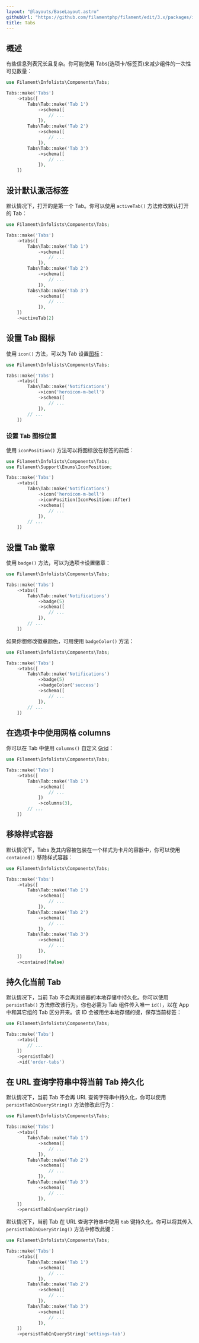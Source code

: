 ```yaml
---
layout: "@layouts/BaseLayout.astro"
githubUrl: "https://github.com/filamentphp/filament/edit/3.x/packages/infolists/docs/04-layout/04-tabs.md"
title: Tabs
---
```


## 概述

有些信息列表冗长且复杂。你可能使用 Tabs(选项卡/标签页)来减少组件的一次性可见数量：

```php
use Filament\Infolists\Components\Tabs;

Tabs::make('Tabs')
    ->tabs([
        Tabs\Tab::make('Tab 1')
            ->schema([
                // ...
            ]),
        Tabs\Tab::make('Tab 2')
            ->schema([
                // ...
            ]),
        Tabs\Tab::make('Tab 3')
            ->schema([
                // ...
            ]),
    ])
```

<AutoScreenshot name="infolists/layout/tabs/simple" alt="Tabs" version="3.x" />

## 设计默认激活标签

默认情况下，打开的是第一个 Tab。你可以使用 `activeTab()` 方法修改默认打开的 Tab：

```php
use Filament\Infolists\Components\Tabs;

Tabs::make('Tabs')
    ->tabs([
        Tabs\Tab::make('Tab 1')
            ->schema([
                // ...
            ]),
        Tabs\Tab::make('Tab 2')
            ->schema([
                // ...
            ]),
        Tabs\Tab::make('Tab 3')
            ->schema([
                // ...
            ]),
    ])
    ->activeTab(2)
```

## 设置 Tab 图标

使用 `icon()` 方法，可以为 Tab 设置[图标](https://blade-ui-kit.com/blade-icons?set=1#search)：

```php
use Filament\Infolists\Components\Tabs;

Tabs::make('Tabs')
    ->tabs([
        Tabs\Tab::make('Notifications')
            ->icon('heroicon-m-bell')
            ->schema([
                // ...
            ]),
        // ...
    ])
```

<AutoScreenshot name="forms/layout/tabs/icons" alt="Tabs with icons" version="3.x" />

### 设置 Tab 图标位置

使用 `iconPosition()` 方法可以将图标放在标签的前后：

```php
use Filament\Infolists\Components\Tabs;
use Filament\Support\Enums\IconPosition;

Tabs::make('Tabs')
    ->tabs([
        Tabs\Tab::make('Notifications')
            ->icon('heroicon-m-bell')
            ->iconPosition(IconPosition::After)
            ->schema([
                // ...
            ]),
        // ...
    ])
```

<AutoScreenshot name="infolists/layout/tabs/icons-after" alt="Tabs with icons after their labels" version="3.x" />

## 设置 Tab 徽章

使用 `badge()` 方法，可以为选项卡设置徽章：

```php
use Filament\Infolists\Components\Tabs;

Tabs::make('Tabs')
    ->tabs([
        Tabs\Tab::make('Notifications')
            ->badge(5)
            ->schema([
                // ...
            ]),
        // ...
    ])
```

<AutoScreenshot name="infolists/layout/tabs/badges" alt="Tabs with badges" version="3.x" />

如果你想修改徽章颜色，可用使用 `badgeColor()` 方法：

```php
use Filament\Infolists\Components\Tabs;

Tabs::make('Tabs')
    ->tabs([
        Tabs\Tab::make('Notifications')
            ->badge(5)
            ->badgeColor('success')
            ->schema([
                // ...
            ]),
        // ...
    ])
```

## 在选项卡中使用网格 columns

你可以在 Tab 中使用 `columns()` 自定义 [Grid](grid)：

```php
use Filament\Infolists\Components\Tabs;

Tabs::make('Tabs')
    ->tabs([
        Tabs\Tab::make('Tab 1')
            ->schema([
                // ...
            ])
            ->columns(3),
        // ...
    ])
```

## 移除样式容器

默认情况下，Tabs 及其内容被包装在一个样式为卡片的容器中，你可以使用 `contained()` 移除样式容器：

```php
use Filament\Infolists\Components\Tabs;

Tabs::make('Tabs')
    ->tabs([
        Tabs\Tab::make('Tab 1')
            ->schema([
                // ...
            ]),
        Tabs\Tab::make('Tab 2')
            ->schema([
                // ...
            ]),
        Tabs\Tab::make('Tab 3')
            ->schema([
                // ...
            ]),
    ])
    ->contained(false)
```

## 持久化当前 Tab

默认情况下，当前 Tab 不会再浏览器的本地存储中持久化。你可以使用 `persistTab()` 方法修改该行为。你也必需为 Tab 组件传入唯一 `id()`，以在 App 中和其它组的 Tab 区分开来。该 ID 会被用坐本地存储的键，保存当前标签： 

```php
use Filament\Infolists\Components\Tabs;

Tabs::make('Tabs')
    ->tabs([
        // ...
    ])
    ->persistTab()
    ->id('order-tabs')
```

## 在 URL 查询字符串中将当前 Tab 持久化

默认情况下，当前 Tab 不会再 URL 查询字符串中持久化，你可以使用 `persistTabInQueryString()` 方法修改此行为：

```php
use Filament\Infolists\Components\Tabs;

Tabs::make('Tabs')
    ->tabs([
        Tabs\Tab::make('Tab 1')
            ->schema([
                // ...
            ]),
        Tabs\Tab::make('Tab 2')
            ->schema([
                // ...
            ]),
        Tabs\Tab::make('Tab 3')
            ->schema([
                // ...
            ]),
    ])
    ->persistTabInQueryString()
```

默认情况下，当前 Tab 在 URL 查询字符串中使用 `tab` 键持久化。你可以将其传入 `persistTabInQueryString()` 方法中修改此键：

```php
use Filament\Infolists\Components\Tabs;

Tabs::make('Tabs')
    ->tabs([
        Tabs\Tab::make('Tab 1')
            ->schema([
                // ...
            ]),
        Tabs\Tab::make('Tab 2')
            ->schema([
                // ...
            ]),
        Tabs\Tab::make('Tab 3')
            ->schema([
                // ...
            ]),
    ])
    ->persistTabInQueryString('settings-tab')
```
